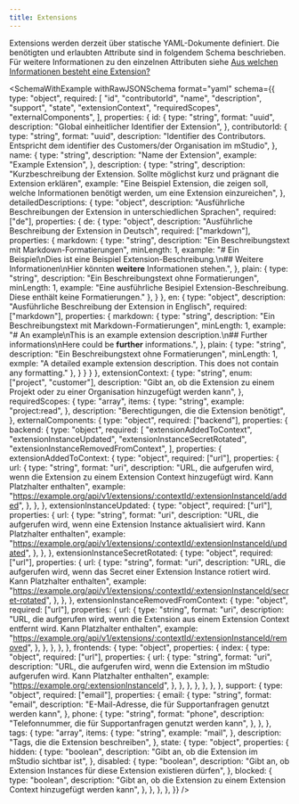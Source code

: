 ```yaml
---
title: Extensions
---
```



Extensions werden derzeit über statische YAML-Dokumente definiert.
Die benötigten und erlaubten Attribute sind in folgendem Schema beschrieben.
Für weitere Informationen zu den einzelnen Attributen siehe [Aus welchen Informationen besteht eine Extension?](../../overview/extensions#aus-welchen-informationen-besteht-eine-extension)

<SchemaWithExample
  withRawJSONSchema
  format="yaml"
  schema={{
    type: "object",
    required: [
      "id",
      "contributorId",
      "name",
      "description",
      "support",
      "state",
      "extensionContext",
      "requiredScopes",
      "externalComponents",
    ],
    properties: {
      id: {
        type: "string",
        format: "uuid",
        description: "Global einheitlicher Identifier der Extension",
      },
      contributorId: {
        type: "string",
        format: "uuid",
        description:
          "Identifier des Contributors. Entspricht dem identifier des Customers/der Organisation im mStudio",
      },
      name: {
        type: "string",
        description: "Name der Extension",
        example: "Example Extension",
      },
      description: {
        type: "string",
        description:
          "Kurzbeschreibung der Extension. Sollte möglichst kurz und prägnant die Extension erklären",
        example:
          "Eine Beispiel Extension, die zeigen soll, welche Informationen benötigt werden, um eine Extension einzureichen",
      },
      detailedDescriptions: {
        type: "object",
        description: "Ausführliche Beschreibungen der Extension in unterschiedlichen Sprachen",
        required: ["de"],
        properties: {
          de: {
            type: "object",
            description: "Ausführliche Beschreibung der Extension in Deutsch",
            required: ["markdown"],
            properties: {
              markdown: {
                type: "string",
                description: "Ein Beschreibungstext mit Markdown-Formatierungen",
                minLength: 1,
                example: 
                  "# Ein Beispiel\nDies ist eine Beispiel Extension-Beschreibung.\n## Weitere Informationen\nHier könnten **weitere** Informationen stehen.",
              },
              plain: {
                type: "string",
                description: "Ein Beschreibungstext ohne Formatierungen",
                minLength: 1,
                example:
                  "Eine ausführliche Besipiel Extension-Beschreibung. Diese enthält keine Formatierungen."
              },
            }
          },
          en: {
            type: "object",
            description: "Ausführliche Beschreibung der Extension in Englisch",
            required: ["markdown"],
            properties: {
              markdown: {
                type: "string",
                description: "Ein Beschreibungstext mit Markdown-Formatierungen",
                minLength: 1,
                example: 
                  "# An example\nThis is an example extension description.\n## Further informations\nHere could be **further** informations.",
              },
              plain: {
                type: "string",
                description: "Ein Beschreibungstext ohne Formatierungen",
                minLength: 1,
                exmple:
                  "A detailed example extension description. This does not contain any formatting."
              },
            }
          }
        }
      },
      extensionContext: {
        type: "string",
        enum: ["project", "customer"],
        description:
          "Gibt an, ob die Extension zu einem Projekt oder zu einer Organisation hinzugefügt werden kann",
      },
      requiredScopes: {
        type: "array",
        items: {
          type: "string",
          example: "project:read",
        },
        description: "Berechtigungen, die die Extension benötigt",
      },
      externalComponents: {
        type: "object",
        required: ["backend"],
        properties: {
          backend: {
            type: "object",
            required: [
              "extensionAddedToContext",
              "extensionInstanceUpdated",
              "extensionInstanceSecretRotated",
              "extensionInstanceRemovedFromContext",
            ],
            properties: {
              extensionAddedToContext: {
                type: "object",
                required: ["url"],
                properties: {
                  url: {
                    type: "string",
                    format: "uri",
                    description:
                      "URL, die aufgerufen wird, wenn die Extension zu einem Extension Context hinzugefügt wird. Kann Platzhalter enthalten",
                    example:
                      "https://example.org/api/v1/extensions/:contextId/:extensionInstanceId/added",
                  },
                },
              },
              extensionInstanceUpdated: {
                type: "object",
                required: ["url"],
                properties: {
                  url: {
                    type: "string",
                    format: "uri",
                    description:
                      "URL, die aufgerufen wird, wenn eine Extension Instance aktualisiert wird. Kann Platzhalter enthalten",
                    example:
                      "https://example.org/api/v1/extensions/:contextId/:extensionInstanceId/updated",
                  },
                },
              },
              extensionInstanceSecretRotated: {
                type: "object",
                required: ["url"],
                properties: {
                  url: {
                    type: "string",
                    format: "uri",
                    description:
                      "URL, die aufgerufen wird, wenn das Secret einer Extension Instance rotiert wird. Kann Platzhalter enthalten",
                    example:
                      "https://example.org/api/v1/extensions/:contextId/:extensionInstanceId/secret-rotated",
                  },
                },
              },
              extensionInstanceRemovedFromContext: {
                type: "object",
                required: ["url"],
                properties: {
                  url: {
                    type: "string",
                    format: "uri",
                    description:
                      "URL, die aufgerufen wird, wenn die Extension aus einem Extension Context entfernt wird. Kann Platzhalter enthalten",
                    example:
                      "https://example.org/api/v1/extensions/:contextId/:extensionInstanceId/removed",
                  },
                },
              },
            },
          },
          frontends: {
            type: "object",
            properties: {
              index: {
                type: "object",
                required: ["url"],
                properties: {
                  url: {
                    type: "string",
                    format: "uri",
                    description:
                      "URL, die aufgerufen wird, wenn die Extension im mStudio aufgerufen wird. Kann Platzhalter enthalten",
                    example: "https://example.org/:extensionInstanceId",
                  },
                },
              },
            },
          },
        },
      },
      support: {
        type: "object",
        required: ["email"],
        properties: {
          email: {
            type: "string",
            format: "email",
            description:
              "E-Mail-Adresse, die für Supportanfragen genutzt werden kann",
          },
          phone: {
            type: "string",
            format: "phone",
            description:
              "Telefonnummer, die für Supportanfragen genutzt werden kann",
          },
        },
      },
      tags: {
        type: "array",
        items: {
          type: "string",
          example: "mail",
        },
        description: "Tags, die die Extension beschreiben",
      },
      state: {
        type: "object",
        properties: {
          hidden: {
            type: "boolean",
            description: "Gibt an, ob die Extension im mStudio sichtbar ist",
          },
          disabled: {
            type: "boolean",
            description:
              "Gibt an, ob Extension Instances für diese Extension existieren dürfen",
          },
          blocked: {
            type: "boolean",
            description:
              "Gibt an, ob die Extension zu einem Extension Context hinzugefügt werden kann",
          },
        },
      },
    },
  }}
/>
